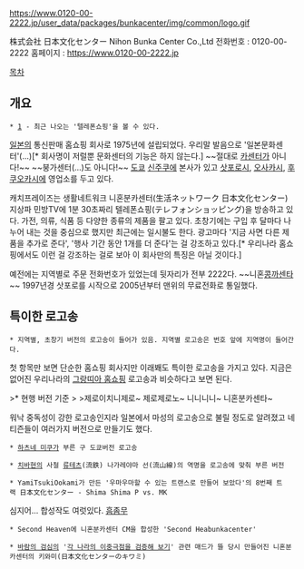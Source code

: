 https://www.0120-00-2222.jp/user_data/packages/bunkacenter/img/common/logo.gif

株式会社 日本文化センター
Nihon Bunka Center Co.,Ltd
전화번호 : 0120-00-2222
홈페이지 : [[https://www.0120-00-2222.jp]]

[[목차]]

== 개요 ==
 * [http://www.youtube.com/channel/UCkPOCAza9czO-FF4DPQtC6Q] - 최근 나오는 '텔레폰쇼핑'을 볼 수 있다.

[[일본]]의 통신판매 홈쇼핑 회사로 1975년에 설립되었다. 우리말 발음으로 '일본문화센터'(...)[* 회사명이 저럴뿐 문화센터의 기능은 하지 않는다.] ~~절대로 [[카센터]]가 아니다!~~
~~붕가센터(...)도 아니다!~~
[[도쿄]] [[신주쿠]]에 본사가 있고 [[삿포로]]시, [[오사카]]시, [[후쿠오카]]시에 영업소를 두고 있다. 

캐치프레이즈는 생활네트워크 니혼분카센터(生活ネットワーク 日本文化センター)
지상파 민방TV에 1분 30초짜리 텔레폰쇼핑(テレフォンショッピング)을 방송하고 있다. 가전, 의류, 식품 등 다양한 종류의 제품을 팔고 있다.
초창기에는 구입 후 달마다 나누어 내는 것을 중심으로 했지만 최근에는 일시불도 한다. 광고마다 '지금 사면 다른 제품을 추가로 준다', '행사 기간 동안 1개를 더 준다'는 걸 강조하고 있다.[* 우리나라 홈쇼핑에서도 이런 걸 강조하는 걸로 보아 이 회사만의 특징은 아닐 것이다.] 

예전에는 지역별로 주문 전화번호가 있었는데 뒷자리가 전부 2222다. ~~니혼[[콩드립|콩까]]센타~~ 1997년경 삿포로를 시작으로 2005년부터 맨위의 무료전화로 통일했다. 

== 특이한 로고송 ==
{{{#!html
<iframe width="640" height="480" src="//www.youtube.com/embed/aFudtXfWW8w?rel=0" frameborder="0" allowfullscreen></iframe>}}}
 * 지역별, 초창기 버전의 로고송이 들어가 있음. 지역별 로고송은 번호 앞에 지역명이 들어간다.

첫 항목만 보면 단순한 홈쇼핑 회사지만 이래봬도 특이한 로고송을 가지고 있다.  지금은 없어진 우리나라의 [[그랑띠아 홈쇼핑]] 로고송과 비슷하다고 보면 된다.

>* 현행 버전 기준
>{{{#!html
♬ <ruby><rb>０</rb><rp>(</rp><rt>ゼロ</rt><rp>)</rp></ruby><ruby><rb>１</rb><rp>(</rp><rt>いち</rt><rp>)</rp></ruby><ruby><rb>２</rb><rp>(</rp><rt>に</rt><rp>)</rp></ruby><ruby><rb>０</rb><rp>(</rp><rt>ゼロ</rt><rp>)</rp></ruby>～　<ruby><rb>０</rb><rp>(</rp><rt>ゼロ</rt><rp>)</rp></ruby><ruby><rb>０</rb><rp>(</rp><rt>ゼロ</rt><rp>)</rp></ruby>の！<ruby><rb>２</rb><rp>(</rp><rt>に</rt><rp>)</rp></ruby><ruby><rb>２</rb><rp>(</rp><rt>に</rt><rp>)</rp></ruby><ruby><rb>２</rb><rp>(</rp><rt>に</rt><rp>)</rp></ruby><ruby><rb>２</rb><rp>(</rp><rt>に</rt><rp>)</rp></ruby>～　<ruby><rb>日本</rb><rp>(</rp><rt>にほん</rt><rp>)</rp></ruby><ruby><rb>文化</rb><rp>(</rp><rt>ぶんか</rt><rp>)</rp></ruby>センター～<br>}}}
>제로이치니제로~ 제로제로노~ 니니니니~ 니혼분카센타~

워낙 중독성이 강한 로고송인지라 일본에서 마성의 로고송으로 불릴 정도로 알려졌고 네티즌들이 여러가지 버전으로 만들기도 했다.

{{{#!html
<iframe width="640" height="480" src="//www.youtube.com/embed/4wps4WL7Iqo?rel=0" frameborder="0" allowfullscreen></iframe>}}}
 * [[하츠네 미쿠]]가 부른 구 도쿄버전 로고송

{{{#!html
<iframe width="640" height="480" src="//www.youtube.com/embed/UW8K-hzgKQs?rel=0" frameborder="0" allowfullscreen></iframe>}}}
 * [[치바]]현의 사철 [[류테츠]](流鉄) 나가레야마 선(流山線)의 역명을 로고송에 맞춰 부른 버전

{{{#!html
<iframe width="640" height="480" src="//www.youtube.com/embed/-8-yXJu1vK4?rel=0" frameborder="0" allowfullscreen></iframe>}}}
 * YamiTsukiOokami가 만든 '우마우마할 수 있는 트랜스로 만들어 보았다'의 8번째 트랙 日本文化センター - Shima Shima P vs. MK  

심지어... 합성작도 여럿있다. [[흠좀무]]

{{{#!html
<iframe width="853" height="480" src="//www.youtube.com/embed/eqhNpcqHIPE?rel=0" frameborder="0" allowfullscreen></iframe>}}}
 * Second Heaven에 니혼분카센터 CM을 합성한 'Second Heabunkacenter' 

{{{#!html
<iframe width="640" height="480" src="//www.youtube.com/embed/FpgK9CjCZQI?rel=0" frameborder="0" allowfullscreen></iframe>}}}
 * [[바람의 검심]]의 '[[각 나라의 이중극점을 검증해 보기]]' 관련 매드가 뜰 당시 만들어진 니혼분카센터의 키와미(日本文化センターのキワミ)

